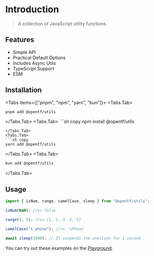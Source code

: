 
# Introduction

> A collection of JavaScript utility functions.

## Features

- Simple API
- Practical Default Options
- Includes Async Utils
- TypeScript Support
- ESM

## Installation

<Tabs items={["pnpm", "npm", "yarn", "bun"]}>
  <Tabs.Tab>
  ```sh copy 
  pnpm add @opentf/utils 
  ```
  </Tabs.Tab>
  <Tabs.Tab>
      ```sh copy 
  npm install @opentf/utils 
  ```
  </Tabs.Tab>
  <Tabs.Tab>
  ```sh copy 
  yarn add @opentf/utils 
  ```
  </Tabs.Tab>
  <Tabs.Tab>
  ```sh copy 
  bun add @opentf/utils 
  ```
  </Tabs.Tab>
</Tabs>

## Usage

```ts
import { isNum, range, camelCase, sleep } from "@opentf/utils";

isNum(NaN); //=> false

range(1, 5); //=> [1, 2, 3, 4, 5]

camelCase("i phone"); //=> 'iPhone'

await sleep(1000); // It suspends the exection for 1 second.
```

<Callout type="default">

You can try out these examples on the [Playground](/playground).

</Callout>

